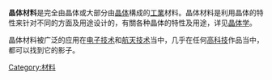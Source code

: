 {{Unreferenced|date=2010年2月}}
'''晶体材料'''是完全由晶体或大部分由[[晶体|晶体]]構成的[[工業|工業]]材料。晶体材料是利用晶体的特性来针对不同的方面及用途设计的，有關各种晶体的特性及用途，详见[[晶体学|晶体学]]。

晶体材料被广泛的应用在[[电子技术|电子技术]]和[[航天技术|航天技术]]当中，几乎在任何[[高科技|高科技]]作品当中，都可以找到它的影子。

[[Category:材料|Category:材料]]